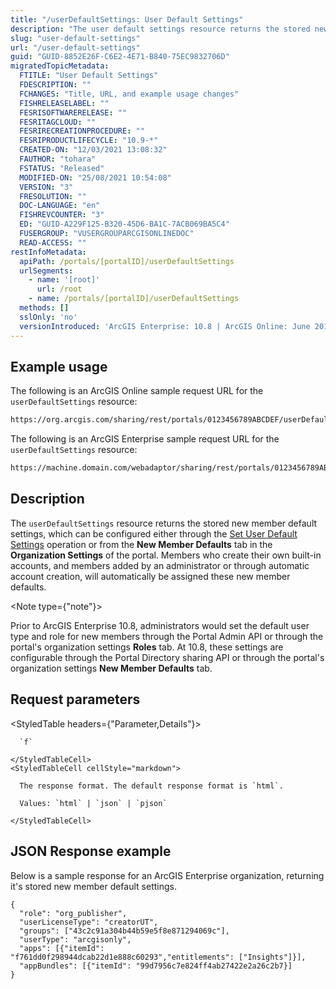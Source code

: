 ```yaml
---
title: "/userDefaultSettings: User Default Settings"
description: "The user default settings resource returns the stored new member default settings"
slug: "user-default-settings"
url: "/user-default-settings"
guid: "GUID-8852E26F-C6E2-4E71-B840-75EC9832706D"
migratedTopicMetadata:
  FTITLE: "User Default Settings"
  FDESCRIPTION: ""
  FCHANGES: "Title, URL, and example usage changes"
  FISHRELEASELABEL: ""
  FESRISOFTWARERELEASE: ""
  FESRITAGCLOUD: ""
  FESRIRECREATIONPROCEDURE: ""
  FESRIPRODUCTLIFECYCLE: "10.9-*"
  CREATED-ON: "12/03/2021 13:08:32"
  FAUTHOR: "tohara"
  FSTATUS: "Released"
  MODIFIED-ON: "25/08/2021 10:54:08"
  VERSION: "3"
  FRESOLUTION: ""
  DOC-LANGUAGE: "en"
  FISHREVCOUNTER: "3"
  ED: "GUID-A229F125-B320-45D6-BA1C-7ACB069BA5C4"
  FUSERGROUP: "VUSERGROUPARCGISONLINEDOC"
  READ-ACCESS: ""
restInfoMetadata:
  apiPath: /portals/[portalID]/userDefaultSettings
  urlSegments:
    - name: '[root]'
      url: /root
    - name: /portals/[portalID]/userDefaultSettings
  methods: []
  sslOnly: 'no'
  versionIntroduced: 'ArcGIS Enterprise: 10.8 | ArcGIS Online: June 2019'
---
```


## Example usage

The following is an ArcGIS Online sample request URL for the `userDefaultSettings` resource:

```markdown
https://org.arcgis.com/sharing/rest/portals/0123456789ABCDEF/userDefaultSettings?f=json
```

The following is an ArcGIS Enterprise sample request URL for the `userDefaultSettings` resource:

```markdown
https://machine.domain.com/webadaptor/sharing/rest/portals/0123456789ABCDEF/userDefaultSettings?f=json
```

 

## Description

The `userDefaultSettings` resource returns the stored new member default settings, which can be configured either through the [Set User Default Settings](/set-user-default-settings) operation or from the **New Member Defaults** tab in the **Organization Settings** of the portal. Members who create their own built-in accounts, and members added by an administrator or through automatic account creation, will automatically be assigned these new member defaults.

<Note type={"note"}>

Prior to ArcGIS Enterprise 10.8, administrators would set the default user type and role for new members through the Portal Admin API or through the portal's organization settings **Roles** tab. At 10.8, these settings are configurable through the Portal Directory sharing API or through the portal's organization settings **New Member Defaults** tab.

</Note>


##  Request parameters

<StyledTable headers={"Parameter,Details"}>
  <StyledTableRow>
    <StyledTableCell cellStyle="markdown">

      `f` 

    </StyledTableCell>
    <StyledTableCell cellStyle="markdown">

      The response format. The default response format is `html`.

      Values: `html` | `json` | `pjson`

    </StyledTableCell>
  </StyledTableRow>
</StyledTable>


## JSON Response example

Below is a sample response for an ArcGIS Enterprise organization, returning it's stored new member default settings.

```other
{
  "role": "org_publisher",
  "userLicenseType": "creatorUT",
  "groups": ["43c2c91a304b44b59e5f8e871294069c"],
  "userType": "arcgisonly",
  "apps": [{"itemId": "f761dd0f298944dcab22d1e888c60293","entitlements": ["Insights"]}],
  "appBundles": [{"itemId": "99d7956c7e824ff4ab27422e2a26c2b7}]
}
```